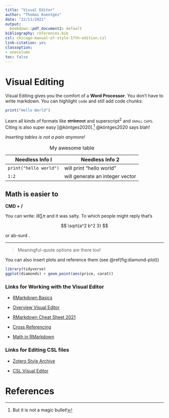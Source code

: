 ```yaml
---
title: "Visual Editor"
author: "Thomas Koentges"
date: "22/11/2021"
output:
  bookdown::pdf_document2: default
bibliography: references.bib
csl: chicago-manual-of-style-17th-edition.csl
link-citation: yes
classoption:
- onecolumn
toc: false
---
```


# Visual Editing

Visual Editing gives you the comfort of a **Word Processor**. You don't have to write markdown. You can highlight `code` and still add code chunks:

```r
print("Hello World")
```

Learn all kinds of formats like ~~strikeout~~ and superscript^2^ and [small caps]{.smallcaps}. Citing is also super easy [@köntges2020].[^1] @köntges2020 says blah!

[^1]: But it is not a magic bullet!

*Inserting tables is not a pain anymore!*

| Needless Info I        | Needless Info 2                 |
|------------------------|---------------------------------|
| `print("hello world")` | will print "hello world"        |
| `1:2`                  | will generate an integer vector |

: My awesome table

## Math is easier to

**CMD + /**

You can write: $i 8 \sum{\pi}$ and it was salty. To which people might reply that's

$$
\sqrt{a^2 b^2 3}
$$

or ab-surd <!--# Puns made me numb, math puns make me number! -->.

------------------------------------------------------------------------

> Meaningful-quote options are there too!

You can also insert plots and reference them (see \@ref(fig:diamond-plot))

```r
library(tidyverse)
ggplot(diamonds) + geom_point(aes(price, carat))
```

### Links for Working with the Visual Editor

-   [RMarkdown Basics](https://rmarkdown.rstudio.com/authoring_basics.html)

-   [Overview Visual Editor](https://rstudio.github.io/visual-markdown-editing/)

-   [RMarkdown Cheat Sheet 2021](https://raw.githubusercontent.com/rstudio/cheatsheets/main/rmarkdown.pdf)

-   [Cross Referencing](https://bookdown.org/yihui/rmarkdown-cookbook/cross-ref.html#)

-   [Math in RMarkdown](https://rpruim.github.io/s341/S19/from-class/MathinRmd.html)

### Links for Editing CSL files

-   [Zotero Style Archive](https://www.zotero.org/styles)

-   [CSL Visual Editor](https://editor.citationstyles.org/)

\newpage

# References

